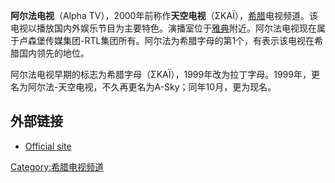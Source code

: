 {{Infobox TV channel|
 name            = 阿尔法电视<br>Alpha TV |
 logofile        = [[File:Alpha_TV_logo.jpg|Alpha TV logo]]
 logosize        = 150px |
 logoalt         = '''Alpha TV logo'''|
 launch          = 1993年 |
 picture format   = [[4:3|4:3]], [[16:9|16:9]] ([[576i|576i]], [[SDTV|SDTV]]) |
 share           = 12.9%|
 share as of     = 4/10/2010 - 10/10/2010|
 share source    = [http://www.agb.gr/gr/data/default.htm AGB]|
 owner           = [[RTL集团|RTL集团]]   |
 country         = 希腊 |
 former names    = Skai / 天空电视 |
 web             = [http://www.alphatv.gr/ www.alphatv.gr] |
 sister names    = |
 terr serv 1     = |
 terr chan 1     = |
 sat serv 1      = [[NOVA_Greece|NOVA Greece]] |
 sat chan 1      =  109频道 |
| sat serv 2        = [[Conn-x_TV|OTE TV]]
| sat chan 2        =  110频道 |}}'''阿尔法电视'''（Alpha TV），2000年前称作'''天空电视'''（ΣΚΑΪ），[[希腊|希腊]]电视频道。该电视以播放国内外娱乐节目为主要特色。演播室位于[[雅典|雅典]]附近。阿尔法电视现在属于卢森堡传媒集团-RTL集团所有。阿尔法为希腊字母的第1个，有表示该电视在希腊国内领先的地位。

阿尔法电视早期的标志为希腊字母（ΣΚΑΪ），1999年改为拉丁字母。1999年，更名为阿尔法-天空电视，不久再更名为A-Sky；同年10月，更为现名。

==外部链接==
* [http://www.alphatv.gr Official site] {{Wayback|url=http://www.alphatv.gr/ |date=20210523181521 }} {{gr icon}}

[[Category:希腊电视频道|Category:希腊电视频道]]